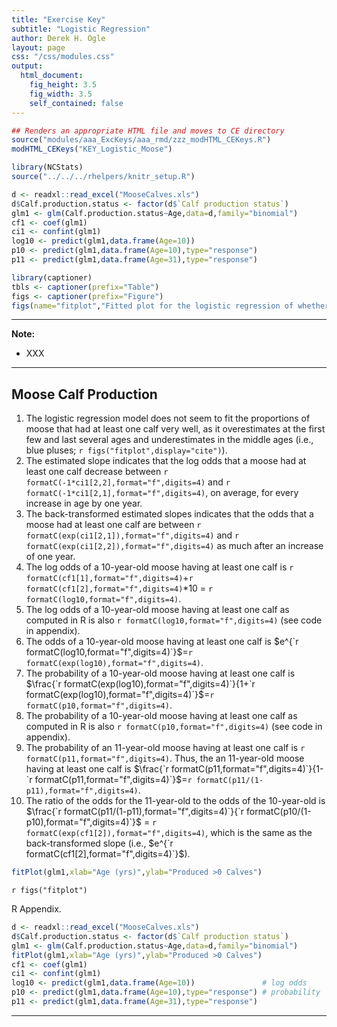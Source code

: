 ```yaml
---
title: "Exercise Key"
subtitle: "Logistic Regression"
author: Derek H. Ogle
layout: page
css: "/css/modules.css"
output:
  html_document:
    fig_height: 3.5
    fig_width: 3.5
    self_contained: false
---
```


```r
## Renders an appropriate HTML file and moves to CE directory
source("modules/aaa_ExcKeys/aaa_rmd/zzz_modHTML_CEKeys.R")
modHTML_CEKeys("KEY_Logistic_Moose")
```

```r
library(NCStats)
source("../../../rhelpers/knitr_setup.R")

d <- readxl::read_excel("MooseCalves.xls")
d$Calf.production.status <- factor(d$`Calf production status`)
glm1 <- glm(Calf.production.status~Age,data=d,family="binomial")
cf1 <- coef(glm1)
ci1 <- confint(glm1)
log10 <- predict(glm1,data.frame(Age=10))
p10 <- predict(glm1,data.frame(Age=10),type="response")
p11 <- predict(glm1,data.frame(Age=31),type="response")

library(captioner)
tbls <- captioner(prefix="Table")
figs <- captioner(prefix="Figure")
figs(name="fitplot","Fitted plot for the logistic regression of whether or not the moose produced at least one calf and the moose's age.")
```

----

<div class="alert alert-warning">
<strong>Note:</strong> 
<ul>
  <li>XXX</li>
</ul>
</div>

----

## Moose Calf Production

1. The logistic regression model does not seem to fit the proportions of moose that had at least one calf very well, as it overestimates at the first few and last several ages and underestimates in the middle ages (i.e., blue pluses; `r figs("fitplot",display="cite")`).
1. The estimated slope indicates that the log odds that a moose had at least one calf decrease between `r formatC(-1*ci1[2,2],format="f",digits=4)` and `r formatC(-1*ci1[2,1],format="f",digits=4)`, on average, for every increase in age by one year.
1. The back-transformed estimated slopes indicates that the odds that a moose had at least one calf are between `r formatC(exp(ci1[2,1]),format="f",digits=4)` and `r formatC(exp(ci1[2,2]),format="f",digits=4)` as much after an increase of one year.
1. The log odds of a 10-year-old moose having at least one calf is `r formatC(cf1[1],format="f",digits=4)`+`r formatC(cf1[2],format="f",digits=4)`*10 = `r formatC(log10,format="f",digits=4)`.
1. The log odds of a 10-year-old moose having at least one calf as computed in R is also `r formatC(log10,format="f",digits=4)` (see code in appendix).
1. The odds of a 10-year-old moose having at least one calf is $e^{`r formatC(log10,format="f",digits=4)`}$=`r formatC(exp(log10),format="f",digits=4)`.
1. The probability of a 10-year-old moose having at least one calf is $\frac{`r formatC(exp(log10),format="f",digits=4)`}{1+`r formatC(exp(log10),format="f",digits=4)`}$=`r formatC(p10,format="f",digits=4)`.
1. The probability of a 10-year-old moose having at least one calf as computed in R is also `r formatC(p10,format="f",digits=4)` (see code in appendix).
1. The probability of an 11-year-old moose having at least one calf is `r formatC(p11,format="f",digits=4)`. Thus, the an 11-year-old moose having at least one calf is $\frac{`r formatC(p11,format="f",digits=4)`}{1-`r formatC(p11,format="f",digits=4)`}$=`r formatC(p11/(1-p11),format="f",digits=4)`.
1. The ratio of the odds for the 11-year-old to the odds of the 10-year-old is $\frac{`r formatC(p11/(1-p11),format="f",digits=4)`}{`r formatC(p10/(1-p10),format="f",digits=4)`}$ = `r formatC(exp(cf1[2]),format="f",digits=4)`, which is the same as the back-transformed slope (i.e., $e^{`r formatC(cf1[2],format="f",digits=4)`}$).


```r
fitPlot(glm1,xlab="Age (yrs)",ylab="Produced >0 Calves")
```

`r figs("fitplot")`


R Appendix.
```r
d <- readxl::read_excel("MooseCalves.xls")
d$Calf.production.status <- factor(d$`Calf production status`)
glm1 <- glm(Calf.production.status~Age,data=d,family="binomial")
fitPlot(glm1,xlab="Age (yrs)",ylab="Produced >0 Calves")
cf1 <- coef(glm1)
ci1 <- confint(glm1)
log10 <- predict(glm1,data.frame(Age=10))               # log odds
p10 <- predict(glm1,data.frame(Age=10),type="response") # probability
p11 <- predict(glm1,data.frame(Age=31),type="response")
```

----

